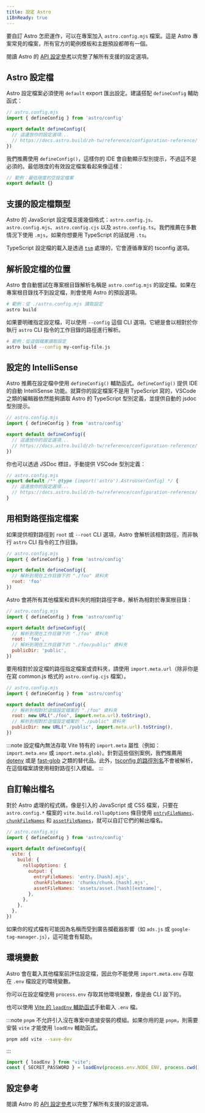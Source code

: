 ```yaml
---
title: 設定 Astro
i18nReady: true
---
```


要自訂 Astro 怎麽運作，可以在專案加入 `astro.config.mjs` 檔案。這是 Astro 專案常見的檔案，所有官方的範例模板和主題預設都帶有一個。

<ReadMore>閱讀 Astro 的 [API 設定參考](/zh-tw/reference/configuration-reference/)以完整了解所有支援的設定選項。</ReadMore>

## Astro 設定檔

Astro 設定檔案必須使用 `default` export 匯出設定。建議搭配 `defineConfig` 輔助函式：

```js
// astro.config.mjs
import { defineConfig } from 'astro/config'

export default defineConfig({
  // 這邊放你的設定選項...
  // https://docs.astro.build/zh-tw/reference/configuration-reference/
})
```

我們推薦使用 `defineConfig()`，這樣你的 IDE 會自動顯示型別提示，不過這不是必須的。最低限度的有效設定檔案看起來像這樣：

```js title="astro.config.mjs"
// 範例：最低限度的空設定檔案
export default {}
```

## 支援的設定檔類型

Astro 的 JavaScript 設定檔支援幾個格式：`astro.config.js`、`astro.config.mjs`、`astro.config.cjs` 以及 `astro.config.ts`。我們推薦在多數情況下使用 `.mjs`，如果你想要用 TypeScript 的話就用 `.ts`。

TypeScript 設定檔的載入是透過 [`tsm`](https://github.com/lukeed/tsm) 處理的，它會遵循專案的 tsconfig 選項。

## 解析設定檔的位置

Astro 會自動嘗試在專案根目錄解析名稱是 `astro.config.mjs` 的設定檔。如果在專案根目錄找不到設定檔，則會使用 Astro 的預設選項。

```bash
# 範例：從 ./astro.config.mjs 讀取設定
astro build
```

如果要明確指定設定檔，可以使用 `--config` 這個 CLI 選項。它總是會以相對於你執行 `astro` CLI 指令的工作目錄的路徑進行解析。

```bash
# 範例：從這個檔案讀取設定
astro build --config my-config-file.js
```

## 設定的 IntelliSense

Astro 推薦在設定檔中使用 `defineConfig()` 輔助函式。`defineConfig()` 提供 IDE 的自動 IntelliSense 功能。就算你的設定檔案不是用 TypeScript 寫的，VSCode 之類的編輯器依然能夠讀取 Astro 的 TypeScript 型別定義，並提供自動的 jsdoc 型別提示。

```js
// astro.config.mjs
import { defineConfig } from 'astro/config'

export default defineConfig({
  // 這邊放你的設定選項...
  // https://docs.astro.build/zh-tw/reference/configuration-reference/
})
```

你也可以透過 JSDoc 標註，手動提供 VSCode 型別定義：

```js
// astro.config.mjs
export default /** @type {import('astro').AstroUserConfig} */ {
  // 這邊放你的設定選項...
  // https://docs.astro.build/zh-tw/reference/configuration-reference/
}
```

## 用相對路徑指定檔案

如果提供相對路徑到 `root` 或 `--root` CLI 選項，Astro 會解析該相對路徑，而非執行 `astro` CLI 指令的工作目錄。

```js
// astro.config.mjs
import { defineConfig } from 'astro/config'

export default defineConfig({
  // 解析到現在工作目錄下的 "./foo" 資料夾
  root: 'foo'
})
```

Astro 會將所有其他檔案和資料夾的相對路徑字串，解析為相對於專案根目錄：

```js
// astro.config.mjs
import { defineConfig } from 'astro/config'

export default defineConfig({
  // 解析到現在工作目錄下的 "./foo" 資料夾
  root: 'foo',
  // 解析到現在工作目錄下的 "./foo/public" 資料夾
  publicDir: 'public',
})
```

要用相對於設定檔的路徑指定檔案或資料夾，請使用 `import.meta.url`（除非你是在寫 common.js 格式的 `astro.config.cjs` 檔案）。

```js "import.meta.url"
// astro.config.mjs
import { defineConfig } from 'astro/config'

export default defineConfig({
  // 解析到相對於這個設定檔案的 "./foo" 資料夾
  root: new URL("./foo", import.meta.url).toString(),
  // 解析到相對於這個設定檔案的 "./public" 資料夾
  publicDir: new URL("./public", import.meta.url).toString(),
})
```

:::note 
設定檔內無法存取 Vite 特有的 `import.meta` 屬性（例如：`import.meta.env` 或 `import.meta.glob`）。針對這些個別案例，我們推薦用 [dotenv](https://github.com/motdotla/dotenv) 或是 [fast-glob](https://github.com/mrmlnc/fast-glob) 之類的替代品。此外，[tsconfig 的路徑別名](https://www.typescriptlang.org/tsconfig#paths)不會被解析，在這個檔案請使用相對路徑引入模組。
:::

## 自訂輸出檔名

對於 Astro 處理的程式碼，像是引入的 JavaScript 或 CSS 檔案，只要在 `astro.config.*` 檔案的 `vite.build.rollupOptions` 條目使用 [`entryFileNames`](https://rollupjs.org/configuration-options/#output-entryfilenames)、[`chunkFileNames`](https://rollupjs.org/configuration-options/#output-chunkfilenames) 和 [`assetFileNames`](https://rollupjs.org/configuration-options/#output-assetfilenames)，就可以自訂它們的輸出檔名。

```js ins={9-11}
// astro.config.mjs
import { defineConfig } from 'astro/config'

export default defineConfig({
  vite: {
    build: {
      rollupOptions: {
        output: {
          entryFileNames: 'entry.[hash].mjs',
          chunkFileNames: 'chunks/chunk.[hash].mjs',
          assetFileNames: 'assets/asset.[hash][extname]',
        },
      },
    },
  },
})
```

如果你的程式檔有可能因為名稱而受到廣告攔截器影響（如 `ads.js` 或 `google-tag-manager.js`），這可能會有幫助。

## 環境變數

Astro 會在載入其他檔案前評估設定檔，因此你不能使用 `import.meta.env` 存取在 `.env` 檔設定的環境變數。

你可以在設定檔使用 `process.env` 存取其他環境變數，像是由 CLI 設下的。

也可以使用 [Vite 的 `loadEnv` 輔助函式](https://main.vite.dev/config/#using-environment-variables-in-config)手動載入 `.env` 檔。

:::note
`pnpm` 不允許引入沒在專案中直接安裝的模組。如果你用的是 `pnpm`，則需要安裝 `vite` 才能使用 `loadEnv` 輔助函式。
```sh
pnpm add vite --save-dev
```
:::

```js title="astro.config.mjs"
import { loadEnv } from "vite";
const { SECRET_PASSWORD } = loadEnv(process.env.NODE_ENV, process.cwd(), "");
```

## 設定參考

<ReadMore>閱讀 Astro 的 [API 設定參考](/zh-tw/reference/configuration-reference/)以完整了解所有支援的設定選項。</ReadMore>
